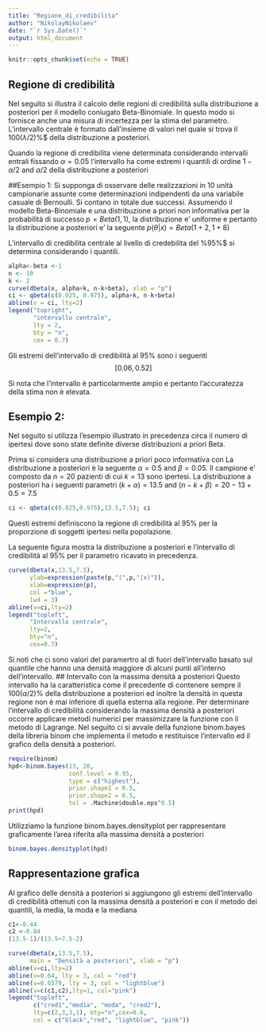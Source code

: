 ```yaml
---
title: "Regione_di_credibilita"
author: "NikolayNikolaev"
date: "`r Sys.Date()`"
output: html_document
---
```


```r
knitr::opts_chunk$set(echo = TRUE)
```

## Regione di credibilità
Nel seguito si illustra il calcolo delle regioni di credibilità sulla distribuzione a posteriori
per il modello coniugato Beta-Binomiale. In questo modo si fornisce anche una misura di
incertezza per la stima del parametro. L’intervallo centrale è formato dall’insieme di valori
nel quale si trova il $100(\lambda /2)$%$ della distribuzione a posteriori.

Quando la regione di credibilita viene determinata considerando intervalli entrali fissando $\alpha=0.05$ l'intervallo ha come estremi i quantili di ordine
$1-\alpha /2$ and $\alpha/2$ della distribuzione a posteriori

##Esempio 1:
Si supponga di osservare delle realizzazioni in 10 unità campionarie assunte come determinazioni
indipendenti da una variabile casuale di Bernoulli. Si contano in totale due successi.
Assumendo il modello Beta-Binomiale e una distribuzione a priori non informativa per la
probabilità di successo $p=Beta(1,1)$, la distribuzione e' uniforme e pertanto la distribuzione a posteriori e' la seguente
$p(\theta|x) = Beta(1+2, 1+8)$

L'intervallo di credibilita centrale al livello di credebilita del %95%$ si determina considerando i quantili.

```r
alpha<-beta <-1
n <- 10
k <- 2
curve(dbeta(x, alpha+k, n-k+beta), xlab = "p")
ci <- qbeta(c(0.025, 0.975), alpha+k, n-k+beta)
abline(v = ci, lty=2)
legend("topright",
       "intervallo centrale",
       lty = 2,
       bty = "n",
       cex = 0.7)
```
Gli estremi dell’intervallo di credibilità al 95% sono i seguenti
$$[0.06, 0.52]$$

Si nota che l’intervallo è particolarmente ampio e pertanto l’accuratezza della stima non è
elevata.


## Esempio 2:
Nel seguito si utilizza l’esempio illustrato in precedenza circa il numero di ipertesi dove sono
state definite diverse distribuzioni a priori Beta.

Prima si considera una distribuzione a priori poco informativa con
La distribuzione a posteriori è la seguente $\alpha=0.5$ and $\beta=0.05$. Il campione e' composto 
da $n=20$ pazienti di cui $k=13$ sono ipertesi. La distribuzione a posteriori ha i seguenti parametri
$(k+\alpha) =13.5$ and $(n-k+\beta) = 20-13+0.5=7.5$
```r
ci <- qbeta(c(0.025,0.975),13.5,7.5); ci
```

Questi estremi definiscono la regione di credibilità al 95% per la proporzione di soggetti
ipertesi nella popolazione.

La seguente figura mostra la distribuzione a posteriori e l’intervallo di credibilità al 95% per
il parametro ricavato in precedenza.

```r
curve(dbeta(x,13.5,7.5),
      ylab=expression(paste(p,"(",p,"|x)")),
      xlab=expression(p),
      col ="blue",
      lwd = 3)
abline(v=ci,lty=2)
legend("topleft",
      "Intervallo centrale",
      lty=2,
      bty="n",
      cex=0.7)
```
Si noti che ci sono valori del paramertro al di fuori dell’intervallo basato sul quantile che
hanno una densità maggiore di alcuni punti all’interno dell’intervallo.
## Intervallo con la massima densità a posteriori
Questo intervallo ha la caratteristica come il precedente di contenere sempre il $100(\alpha/2)$%
della distribuzione a posteriori ed inoltre la densità in questa regione non è mai inferiore di
quella esterna alla regione.
Per determinare l’intervallo di credibilità considerando la massima densità a posteriori occorre
applicare metodi numerici per massimizzare la funzione con il metodo di Lagrange.
Nel seguito ci si avvale della funzione binom.bayes della libreria binom che implementa il
metodo e restituisce l’intervallo ed il grafico della densità a posteriori.

```r
require(binom)
hpd<-binom.bayes(13, 20,
                 conf.level = 0.95,
                 type = c("highest"),
                 prior.shape1 = 0.5,
                 prior.shape2 = 0.5,
                 tol = .Machine$double.eps^0.5)
print(hpd)
```

Utilizziamo la funzione binom.bayes.densityplot per rappresentare graficamente l’area
riferita alla massima densità a posteriori

```r
binom.bayes.densityplot(hpd)
```

## Rappresentazione grafica
Al grafico delle densità a posteriori si aggiungono gli estremi dell’intervallo di credibilità
ottenuti con la massima densità a posteriori e con il metodo dei quantili, la media, la moda
e la mediana

```r
c1<-0.44
c2 <-0.84
(13.5-1)/(13.5+7.5-2)
```

```r
curve(dbeta(x,13.5,7.5),
      main = "Densità a posteriori", xlab = "p")
abline(v=ci,lty=2)
abline(v=0.64, lty = 3, col = "red")
abline(v=0.6579, lty = 3, col = "lightblue")
abline(v=c(c1,c2),lty=1, col="pink")
legend("topleft",
       c("cred1","media", "moda", "cred2"),
       lty=c(2,3,3,1), bty="n",cex=0.6,
       col = c("black","red", "lightblue", "pink"))
```